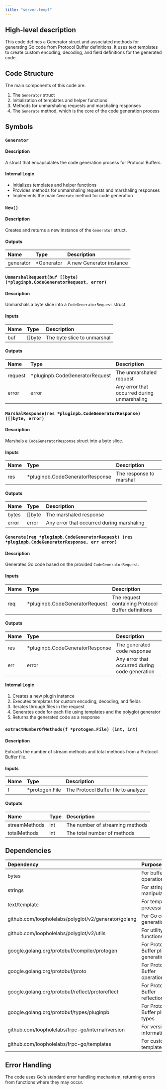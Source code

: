 ```yaml
---
title: "server.templ"
---
```


## High-level description
This code defines a Generator struct and associated methods for generating Go code from Protocol Buffer definitions. It uses text templates to create custom encoding, decoding, and field definitions for the generated code.

## Code Structure
The main components of this code are:
1. The `Generator` struct
2. Initialization of templates and helper functions
3. Methods for unmarshaling requests and marshaling responses
4. The `Generate` method, which is the core of the code generation process

## Symbols

### `Generator`
#### Description
A struct that encapsulates the code generation process for Protocol Buffers.

#### Internal Logic
- Initializes templates and helper functions
- Provides methods for unmarshaling requests and marshaling responses
- Implements the main `Generate` method for code generation

### `New()`
#### Description
Creates and returns a new instance of the `Generator` struct.

#### Outputs
| Name | Type | Description |
|:-----|:-----|:------------|
| generator | *Generator | A new Generator instance |

### `UnmarshalRequest(buf []byte) (*pluginpb.CodeGeneratorRequest, error)`
#### Description
Unmarshals a byte slice into a `CodeGeneratorRequest` struct.

#### Inputs
| Name | Type | Description |
|:-----|:-----|:------------|
| buf | []byte | The byte slice to unmarshal |

#### Outputs
| Name | Type | Description |
|:-----|:-----|:------------|
| request | *pluginpb.CodeGeneratorRequest | The unmarshaled request |
| error | error | Any error that occurred during unmarshaling |

### `MarshalResponse(res *pluginpb.CodeGeneratorResponse) ([]byte, error)`
#### Description
Marshals a `CodeGeneratorResponse` struct into a byte slice.

#### Inputs
| Name | Type | Description |
|:-----|:-----|:------------|
| res | *pluginpb.CodeGeneratorResponse | The response to marshal |

#### Outputs
| Name | Type | Description |
|:-----|:-----|:------------|
| bytes | []byte | The marshaled response |
| error | error | Any error that occurred during marshaling |

### `Generate(req *pluginpb.CodeGeneratorRequest) (res *pluginpb.CodeGeneratorResponse, err error)`
#### Description
Generates Go code based on the provided `CodeGeneratorRequest`.

#### Inputs
| Name | Type | Description |
|:-----|:-----|:------------|
| req | *pluginpb.CodeGeneratorRequest | The request containing Protocol Buffer definitions |

#### Outputs
| Name | Type | Description |
|:-----|:-----|:------------|
| res | *pluginpb.CodeGeneratorResponse | The generated code response |
| err | error | Any error that occurred during code generation |

#### Internal Logic
1. Creates a new plugin instance
2. Executes templates for custom encoding, decoding, and fields
3. Iterates through files in the request
4. Generates code for each file using templates and the polyglot generator
5. Returns the generated code as a response

### `extractNumberOfMethods(f *protogen.File) (int, int)`
#### Description
Extracts the number of stream methods and total methods from a Protocol Buffer file.

#### Inputs
| Name | Type | Description |
|:-----|:-----|:------------|
| f | *protogen.File | The Protocol Buffer file to analyze |

#### Outputs
| Name | Type | Description |
|:-----|:-----|:------------|
| streamMethods | int | The number of streaming methods |
| totalMethods | int | The total number of methods |

## Dependencies
| Dependency | Purpose |
|:-----------|:--------|
| bytes | For buffer operations |
| strings | For string manipulation |
| text/template | For template processing |
| github.com/loopholelabs/polyglot/v2/generator/golang | For Go code generation |
| github.com/loopholelabs/polyglot/v2/utils | For utility functions |
| google.golang.org/protobuf/compiler/protogen | For Protocol Buffer plugin generation |
| google.golang.org/protobuf/proto | For Protocol Buffer operations |
| google.golang.org/protobuf/reflect/protoreflect | For Protocol Buffer reflection |
| google.golang.org/protobuf/types/pluginpb | For Protocol Buffer plugin types |
| github.com/loopholelabs/frpc-go/internal/version | For version information |
| github.com/loopholelabs/frpc-go/templates | For custom templates |

## Error Handling
The code uses Go's standard error handling mechanism, returning errors from functions where they may occur.